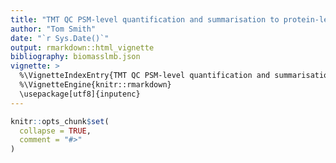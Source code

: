```yaml
---
title: "TMT QC PSM-level quantification and summarisation to protein-level abundance"
author: "Tom Smith"
date: "`r Sys.Date()`"
output: rmarkdown::html_vignette
bibliography: biomasslmb.json
vignette: >
  %\VignetteIndexEntry{TMT QC PSM-level quantification and summarisation to protein-level abundance}
  %\VignetteEngine{knitr::rmarkdown}
  \usepackage[utf8]{inputenc}
---
```


```r
knitr::opts_chunk$set(
  collapse = TRUE,
  comment = "#>"
)
```
